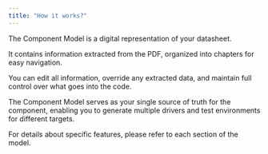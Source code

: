 ```yaml
---
title: "How it works?"
---
```


The Component Model is a digital representation of your datasheet.&#x20;

It contains information extracted from the PDF, organized into chapters for easy navigation.&#x20;

You can edit all information, override any extracted data, and maintain full control over what goes into the code.

The Component Model serves as your single source of truth for the component, enabling you to generate multiple drivers and test environments for different targets.

For details about specific features, please refer to each section of the model.